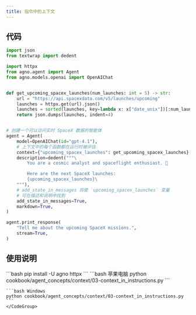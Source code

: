 ```yaml
---
title: 指令中的上下文
---
```

## 代码

```python cookbook/agent_concepts/context/03-context_in_instructions.py
import json
from textwrap import dedent

import httpx
from agno.agent import Agent
from agno.models.openai import OpenAIChat


def get_upcoming_spacex_launches(num_launches: int = 5) -> str:
    url = "https://api.spacexdata.com/v5/launches/upcoming"
    launches = httpx.get(url).json()
    launches = sorted(launches, key=lambda x: x["date_unix"])[:num_launches]
    return json.dumps(launches, indent=4)


# 创建一个可以访问实时 SpaceX 数据的智能体
agent = Agent(
    model=OpenAIChat(id="gpt-4.1"),
    # 上下文中的每个函数都在运行时被评估
    context={"upcoming_spacex_launches": get_upcoming_spacex_launches},
    description=dedent("""\
        You are a cosmic analyst and spaceflight enthusiast. 🚀

        Here are the next SpaceX launches:
        {upcoming_spacex_launches}\
    """),
    # add_state_in_messages 将使 `upcoming_spacex_launches` 变量
    # 可在描述和说明中找到
    add_state_in_messages=True,
    markdown=True,
)

agent.print_response(
    "Tell me about the upcoming SpaceX missions.",
    stream=True,
)
```

## 使用说明

<Steps>
  <Snippet file="create-venv-step.mdx" />

  <Step title="安装库">
    ```bash
    pip install -U agno httpx
    ```
  </Step>

  <Step title="运行示例">
    <CodeGroup>
    ```bash 苹果电脑
    python cookbook/agent_concepts/context/03-context_in_instructions.py
    ```

    ```bash Windows
    python cookbook/agent_concepts/context/03-context_in_instructions.py
    ```
    </CodeGroup>
  </Step>
</Steps>